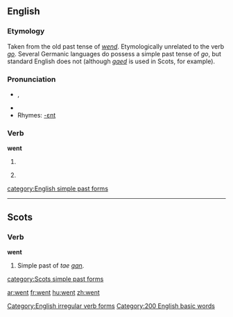 ==English==

{{rank|every|think|life|131|went|back|under|same}}

===Etymology===
Taken from the old past tense of ''[[wend]]''. Etymologically unrelated to the verb ''[[go]]''. Several Germanic languages do possess a simple past tense of ''go'', but standard English does not (although ''[[gaed]]'' is used in Scots, for example).

===Pronunciation===
*{{IPA|/ˈwεnt/}}, {{SAMPA|/"wEnt/}}
*{{audio|en-us-went.ogg|Audio (US)}}
*Rhymes: [[Rhymes:English:-ɛnt|-ɛnt]]

===Verb===
'''went'''

# {{simple past of|go}}
# {{archaic}} {{simple past of|wend}}

[[Category:English irregular verb forms]]
[[category:English simple past forms]]
[[Category:200 English basic words]]

----

==Scots==

===Verb===
'''went'''

# Simple past of ''tae [[gan#Scots|gan]]''.

[[category:Scots simple past forms]]

[[ar:went]]
[[fr:went]]
[[hu:went]]
[[zh:went]]